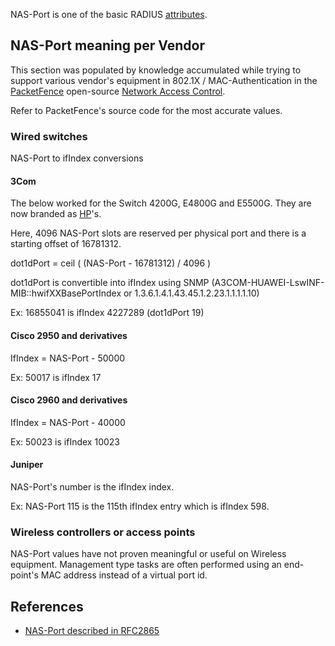 NAS-Port is one of the basic RADIUS [[attributes]].

== NAS-Port meaning per Vendor ==
This section was populated by knowledge accumulated while trying to support various vendor's equipment in 802.1X / MAC-Authentication in the [http://www.packetfence.org/ PacketFence] open-source [[Network Access Control]].

Refer to PacketFence's source code for the most accurate values.

=== Wired switches ===
NAS-Port to ifIndex conversions

==== 3Com ====
The below worked for the Switch 4200G, E4800G and E5500G. They are now branded as [[HP]]'s.

Here, 4096 NAS-Port slots are reserved per physical port and there is a starting offset of 16781312.

dot1dPort = ceil ( (NAS-Port - 16781312) / 4096 )

dot1dPort is convertible into ifIndex using SNMP (A3COM-HUAWEI-LswINF-MIB::hwifXXBasePortIndex or 1.3.6.1.4.1.43.45.1.2.23.1.1.1.1.10)

Ex: 16855041 is ifIndex 4227289 (dot1dPort 19)

==== Cisco 2950 and derivatives ====
IfIndex = NAS-Port - 50000

Ex: 50017 is ifIndex 17

==== Cisco 2960 and derivatives ====
IfIndex = NAS-Port - 40000

Ex: 50023 is ifIndex 10023

==== Juniper ====
NAS-Port's number is the ifIndex index.

Ex: NAS-Port 115 is the 115th ifIndex entry  which is ifIndex 598.

=== Wireless controllers or access points ===

NAS-Port values have not proven meaningful or useful on Wireless equipment. Management type tasks are often performed using an end-point's MAC address instead of a virtual port id. 

== References ==
* [http://freeradius.org/rfc/rfc2865.html#NAS-Port NAS-Port described in RFC2865]